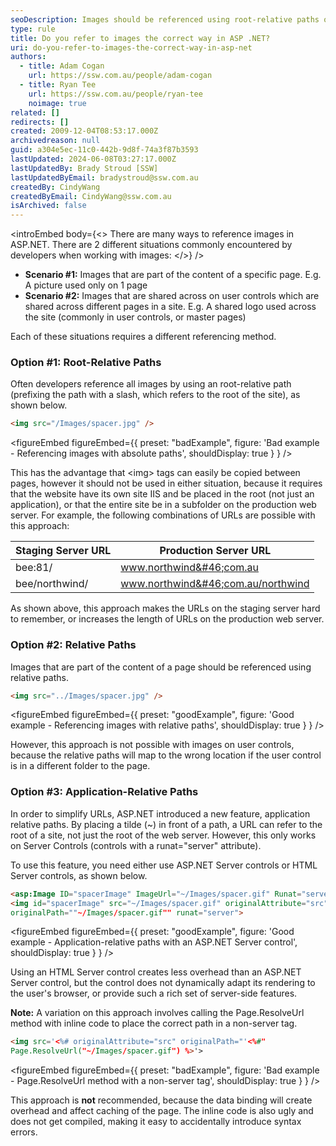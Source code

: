 ```yaml
---
seoDescription: Images should be referenced using root-relative paths or application-relative paths to simplify URLs and avoid issues with staging servers.
type: rule
title: Do you refer to images the correct way in ASP .NET?
uri: do-you-refer-to-images-the-correct-way-in-asp-net
authors:
  - title: Adam Cogan
    url: https://ssw.com.au/people/adam-cogan
  - title: Ryan Tee
    url: https://ssw.com.au/people/ryan-tee
    noimage: true
related: []
redirects: []
created: 2009-12-04T08:53:17.000Z
archivedreason: null
guid: a304e5ec-11c0-442b-9d8f-74a3f87b3593
lastUpdated: 2024-06-08T03:27:17.000Z
lastUpdatedBy: Brady Stroud [SSW]
lastUpdatedByEmail: bradystroud@ssw.com.au
createdBy: CindyWang
createdByEmail: CindyWang@ssw.com.au
isArchived: false
---
```


<introEmbed
  body={<>
There are many ways to reference images in ASP.NET. There are 2 different situations commonly encountered by developers when working with images:
  </>}
/>
- **Scenario #1:** Images that are part of the content of a specific page. E.g. A picture used only on 1 page
- **Scenario #2:** Images that are shared across on user controls which are shared across different pages in a site. E.g. A shared logo used across the site (commonly in user controls, or master pages)

Each of these situations requires a different referencing method.

### Option #1: Root-Relative Paths

Often developers reference all images by using an root-relative path (prefixing the path with a slash, which refers to the root of the site), as shown below.

```html
<img src="/Images/spacer.jpg" />
```

<figureEmbed figureEmbed={{
  preset: "badExample",
  figure: 'Bad example - Referencing images with absolute paths',
  shouldDisplay: true
} } />


This has the advantage that &lt;img&gt; tags can easily be copied between pages, however it should not be used in either situation, because it requires that the website have its own site IIS and be placed in the root (not just an application), or that the entire site be in a subfolder on the production web server. For example, the following combinations of URLs are possible with this approach:

| Staging Server URL | Production Server URL              |
| ------------------ | ---------------------------------- |
| bee:81/            | www.northwind&#46;com.au           |
| bee/northwind/     | www.northwind&#46;com.au/northwind |

As shown above, this approach makes the URLs on the staging server hard to remember, or increases the length of URLs on the production web server.

### Option #2: Relative Paths

Images that are part of the content of a page should be referenced using relative paths.

```html
<img src="../Images/spacer.jpg" />
```

<figureEmbed figureEmbed={{
  preset: "goodExample",
  figure: 'Good example - Referencing images with relative paths',
  shouldDisplay: true
} } />


However, this approach is not possible with images on user controls, because the relative paths will map to the wrong location if the user control is in a different folder to the page.

### Option #3: Application-Relative Paths

In order to simplify URLs, ASP.NET introduced a new feature, application relative paths. By placing a tilde (~) in front of a path, a URL can refer to the root of a site, not just the root of the web server. However, this only works on Server Controls (controls with a runat="server" attribute).

To use this feature, you need either use ASP.NET Server controls or HTML Server controls, as shown below.

```html
<asp:Image ID="spacerImage" ImageUrl="~/Images/spacer.gif" Runat="server" />
<img id="spacerImage" src="~/Images/spacer.gif" originalAttribute="src"
originalPath=""~/Images/spacer.gif"" runat="server">
```

<figureEmbed figureEmbed={{
  preset: "goodExample",
  figure: 'Good example - Application-relative paths with an ASP.NET Server control',
  shouldDisplay: true
} } />


Using an HTML Server control creates less overhead than an ASP.NET Server control, but the control does not dynamically adapt its rendering to the user's browser, or provide such a rich set of server-side features.

**Note:** A variation on this approach involves calling the Page.ResolveUrl method with inline code to place the correct path in a non-server tag.

```html
<img src='<%# originalAttribute="src" originalPath="'<%#"
Page.ResolveUrl("~/Images/spacer.gif") %>'>
```

<figureEmbed figureEmbed={{
  preset: "badExample",
  figure: 'Bad example - Page.ResolveUrl method with a non-server tag',
  shouldDisplay: true
} } />


This approach is **not** recommended, because the data binding will create overhead and affect caching of the page. The inline code is also ugly and does not get compiled, making it easy to accidentally introduce syntax errors.
